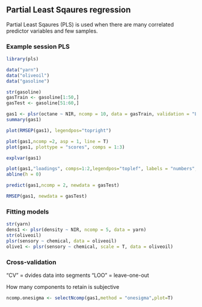 ## Partial Least Sqaures regression

Partial Least Sqaures (PLS) is used when there are many correlated predictor variables and few samples. 

### Example session PLS
```r
library(pls)
```
```r
data("yarn")
data("oliveoil")
data("gasoline")
```

```r
str(gasoline)
gasTrain <- gasoline[1:50,]
gasTest <- gasoline[51:60,]
```
```r
gas1 <- plsr(octane ~ NIR, ncomp = 10, data = gasTrain, validation = "LOO")
summary(gas1)
```
```r
plot(RMSEP(gas1), legendpos="topright")
```
```r
plot(gas1,ncomp =2, asp = 1, line = T)
plot(gas1, plottype = "scores", comps = 1:3)
```
```r
explvar(gas1)
```
```r
plot(gas1,"loadings", comps=1:2,legendpos="toplef", labels = "numbers", xlab = "nm")
abline(h = 0)
```
```r
predict(gas1,ncomp = 2, newdata = gasTest)
```
```r
RMSEP(gas1, newdata = gasTest)
```
### Fitting models

```r
str(yarn)
dens1 <- plsr(density ~ NIR, ncomp = 5, data = yarn)
str(oliveoil)
plsr(sensory ~ chemical, data = oliveoil)
olive1 <- plsr(sensory ~ chemical, scale = T, data = oliveoil)
```
### Cross-validation
"CV" = dvides data into segments
"LOO" = leave-one-out

How many components to retain is subjective
```r
ncomp.onesigma <- selectNcomp(gas1,method = "onesigma",plot=T)
```


